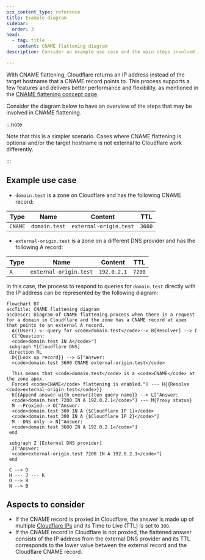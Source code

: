 ```yaml
---
pcx_content_type: reference
title: Example diagram
sidebar:
  order: 3
head:
  - tag: title
    content: CNAME flattening diagram
description: Consider an example use case and the main steps involved in CNAME flattening.

---
```



With CNAME flattening, Cloudflare returns an IP address instead of the target hostname that a CNAME record points to.
This process supports a few features and delivers better performance and flexibility, as mentioned in the [CNAME flattening concept page](/dns/cname-flattening/).

Consider the diagram below to have an overview of the steps that may be involved in CNAME flattening.

:::note

Note that this is a simpler scenario. Cases where CNAME flattening is optional and/or the target hostname is not external to Cloudflare work differently.

:::

## Example use case

* `domain.test` is a zone on Cloudflare and has the following CNAME record:

<Example>

| Type       | Name          | Content                | TTL    |
| ---------- | ------------- | ---------------------- | ------ |
| `CNAME`    | `domain.test` | `external-origin.test` | `3600` |

</Example>

* `external-origin.test` is a zone on a different DNS provider and has the following A record:

<Example>

| Type       | Name                   | Content     | TTL    |
| ---------- | ---------------------- | ----------- | ------ |
| `A`        | `external-origin.test` | `192.0.2.1` | `7200` |

</Example>

In this case, the process to respond to queries for `domain.test` directly with the IP address can be represented by the following diagram:

```mermaid
flowchart BT
accTitle: CNAME flattening diagram
accDescr: Diagram of CNAME flattening process when there is a request for a domain in Cloudflare and the zone has a CNAME record at apex that points to an external A record.
  A((User)) <--query for <code>domain.test</code>--> B[Resolver] --> C
  C["Question:
  <code>domain.test IN A</code>"]
 subgraph Y[Cloudflare DNS]
 direction RL
  D{{Look up record}} --> G["Answer:
  <code>domain.test 3600 CNAME external-origin.test</code>

  This means that <code>domain.test</code> is a <code>CNAME</code> at the zone apex.
  Forced <code>CNAME</code> flattening is enabled."] --- H{{Resolve <code>external-origin.test</code>}}
  K{{Append answer with overwritten query name}} --> L["Answer:
  <code>domain.test 7200 IN A 192.0.2.1</code>"] --- M{Proxy status}
  M --Proxied--> O["Answer:
  <code>domain.test 300 IN A {$Cloudflare IP 1}</code>
  <code>domain.test 300 IN A {$Cloudflare IP 2}</code>"]
  M --DNS only--> N["Answer:
  <code>domain.test 3600 IN A 192.0.2.1</code>"]
 end

 subgraph Z [External DNS provider]
  J["Answer:
  <code>external-origin.test 7200 IN A 192.0.2.1</code>"]
 end

 C --> D
 H --- J --- K
 O --> B
 N --> B
```

## Aspects to consider

* If the CNAME record is proxied in Cloudflare, the answer is made up of multiple [Cloudflare IPs](https://www.cloudflare.com/ips/) and its Time to Live (TTL) is set to `300`.
* If the CNAME record in Cloudflare is not proxied, the flattened answer consists of the IP address from the external DNS provider and its TTL corresponds to the lower value between the external record and the Cloudflare CNAME record.

